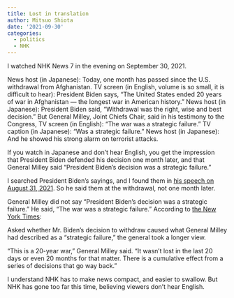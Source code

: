 ```yaml
---
title: Lost in translation
author: Mitsuo Shiota
date: '2021-09-30'
categories:
  - politics
  - NHK
---
```


I watched NHK News 7 in the evening on September 30, 2021.

News host (in Japanese): Today, one month has passed since the U.S. withdrawal from Afghanistan.
TV screen (in English, volume is so small, it is difficult to hear): President Biden says, "The United States ended 20 years of war in Afghanistan — the longest war in American history."
News host (in Japanese): President Biden said, "Withdrawal was the right, wise and best decision." But General Milley, Joint Chiefs Chair, said in his testimony to the Congress,
TV screen (in English): "The war was a strategic failure."
TV caption (in Japanese): "Was a strategic failure."
News host (in Japanese): And he showed his strong alarm on terrorist attacks.

If you watch in Japanese and don't hear English, you get the impression that President Biden defended his decision one month later, and that General Milley said "President Biden's decision was a strategic failure."

I searched President Biden's sayings, and I found them in [his speech on August 31, 2021](https://www.whitehouse.gov/briefing-room/speeches-remarks/2021/08/31/remarks-by-president-biden-on-the-end-of-the-war-in-afghanistan/). So he said them at the withdrawal, not one month later.

General Milley did not say "President Biden's decision was a strategic failure." He said, "The war was a strategic failure." According to [the New York Times](https://www.nytimes.com/2021/09/29/us/politics/house-hearing-milley-austin-afghanistan.html):

<Quote start>

Asked whether Mr. Biden’s decision to withdraw caused what General Milley had described as a “strategic failure,” the general took a longer view.

“This is a 20-year war,” General Milley said. “It wasn’t lost in the last 20 days or even 20 months for that matter. There is a cumulative effect from a series of decisions that go way back.”

<Quote end>

I understand NHK has to make news compact, and easier to swallow. But NHK has gone too far this time, believing viewers don't hear English.

